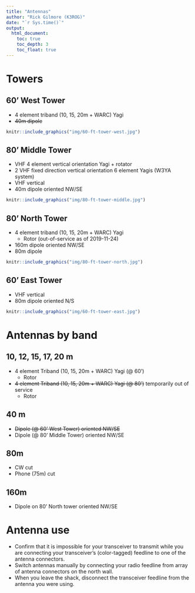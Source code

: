 ```yaml
---
title: "Antennas"
author: "Rick Gilmore (K3ROG)"
date: "`r Sys.time()`"
output:
  html_document:
    toc: true
    toc_depth: 3
    toc_float: true
---
```


# Towers

## 60' West Tower

- 4 element triband (10, 15, 20m + WARC) Yagi
- ~~40m dipole~~

```r
knitr::include_graphics("img/60-ft-tower-west.jpg")
```

## 80' Middle Tower

- VHF 4 element vertical orientation Yagi + rotator
- 2 VHF fixed direction vertical orientation 6 element Yagis (W3YA system)
- VHF vertical
- 40m dipole oriented NW/SE

```r
knitr::include_graphics("img/80-ft-tower-middle.jpg")
```

## 80' North Tower

- 4 element triband (10, 15, 20m + WARC) Yagi
  - Rotor (out-of-service as of 2019-11-24) 
- 160m dipole oriented NW/SE
- 80m dipole

```r
knitr::include_graphics("img/80-ft-tower-north.jpg")
```

## 60' East Tower

- VHF vertical
- 80m dipole oriented N/S

```r
knitr::include_graphics("img/60-ft-tower-east.jpg")
```

# Antennas by band

## 10, 12, 15, 17, 20 m

- 4 element Triband (10, 15, 20m + WARC) Yagi (@ 60')
    - Rotor
- ~~4 element Triband (10, 15, 20m + WARC) Yagi (@ 80')~~ temporarily out of service
    - Rotor
    
## 40 m

- ~~Dipole (@ 60' West Tower) oriented NW/SE~~
- Dipole (@ 80' Middle Tower) oriented NW/SE

## 80m

- CW cut
- Phone (75m) cut

## 160m

- Dipole on 80' North tower oriented NW/SE

# Antenna use

- Confirm that it is impossible for your transceiver to transmit while you are connecting your transceiver's (color-tagged) feedline to one of the antenna connectors.
- Switch antennas manually by connecting your radio feedline from array of antenna connectors on the north wall.
- When you leave the shack, disconnect the transceiver feedline from the antenna you were using.
